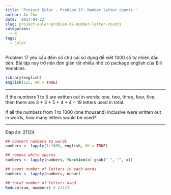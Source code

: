 ```yaml
---
title: 'Project Euler - Problem 17: Number letter counts '
author: An Chu
date: '2017-04-22'
slug: project-euler-problem-17-number-letter-counts
categories:
  - R
tags:
  - Euler
---
```


Problem 17 yêu cầu đếm số chứ cái sử dụng để viết 1000 số tự nhiên đầu tiên. Bài tập này trở nên đơn giản rất nhiều nhờ có package english của Bill Venables.


```r
library(english)
english(123, UK = TRUE)
```


---

If the numbers 1 to 5 are written out in words: one, two, three, four, five, then
there are 3 + 3 + 5 + 4 + 4 = 19 letters used in total.

If all the numbers from 1 to 1000 (one thousand) inclusive were written out in words,
how many letters would be used?

---

Đáp án: 21124

```r
## convert numbers to words
numbers <- lapply(1:1000, english, UK = TRUE)

## remove white spaces
numbers <- lapply(numbers, function(x) gsub(" ", "", x))

## count number of letters in each words
numbers <- lapply(numbers, nchar)

## total number of letters used
Reduce(sum, numbers) # 21124
```

